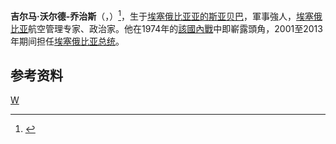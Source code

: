{{Infobox officeholder
| name = 吉尔马·沃尔德-乔治斯<br>{{small|ግርማ ወልደ ጊዮርጊስ}}
| image = Girma Wolde-Giorgis (3589637123).jpg
| office = [[埃塞俄比亚总统|埃塞俄比亚总统]]
| primeminister = [[梅莱斯·泽纳维|梅莱斯·泽纳维]]<br>[[海尔马里亚姆·德萨莱尼|海尔马里亚姆·德萨莱尼]]
| term_start = 2001年9月9日
| term_end = 2013年10月7日
| predecessor = {{en-link|内加索·吉达达|Negasso Gidada}}
| successor = [[穆拉图·特肖梅|穆拉图·特肖梅]]
| birth_date = {{birth date|1924|12|28|df=y}}
| birth_place = {{ETH-1897}}[[亚的斯亚贝巴|亚的斯亚贝巴]]
| death_date = {{Death date and age|2018|12|15|1924|12|28|df=yes}}
| death_place = {{ETH}}[[亚的斯亚贝巴|亚的斯亚贝巴]]
| resting_place = {{ETH}}[[阿迪斯阿貝巴|阿迪斯阿貝巴]][[聖三一大教堂_(阿迪斯阿貝巴)|聖三一大教堂]]公墓
| party = [[无党籍|无党籍]]
| religion = [[埃塞俄比亚正教会|埃塞俄比亚正教会]]
}}
'''吉尔马·沃尔德-乔治斯'''（{{Lang-am|ግርማ ወልደ ጊዮርጊስ}}，{{bd|1924年|12月28日|2018年|12月15日|catIdx=Wolde-Giorgis}}）<ref>{{Cite web|url=https://www.theeastafrican.co.ke/news/africa/Former-Ethiopian-president-Girma-Woldegiorgis-dies/4552902-4896506-ex7adxz/index.html|title=Former Ethiopian president Girma Woldegiorgis dies|website=The East African|language=en|access-date=2018-12-15|archive-date=2018-12-15|archive-url=https://web.archive.org/web/20181215105711/https://www.theeastafrican.co.ke/news/africa/Former-Ethiopian-president-Girma-Woldegiorgis-dies/4552902-4896506-ex7adxz/index.html|dead-url=no}}</ref>，生于[[埃塞俄比亚|埃塞俄比亚]][[亚的斯亚贝巴|亚的斯亚贝巴]]，軍事強人，[[埃塞俄比亚|埃塞俄比亚]]航空管理专家、政治家。他在1974年的[[埃塞俄比亚内战|該國內戰]]中即嶄露頭角，2001至2013年期间担任[[埃塞俄比亚总统|埃塞俄比亚总统]]。

== 参考资料 ==
{{reflist}}
{{start box}}
{{succession box|{{en-link|内加索·吉达达|Negasso Gidada}}|[[穆拉图·特肖梅|穆拉图·特肖梅]]|[[埃塞俄比亚总统|埃塞俄比亚总统]]|2001年—2013年}}
{{end box}}

{{Africa-poli-bio-stub}}
{{埃塞俄比亚总统}}
{{Authority control}}
[[Category:埃塞俄比亚总统|W]]